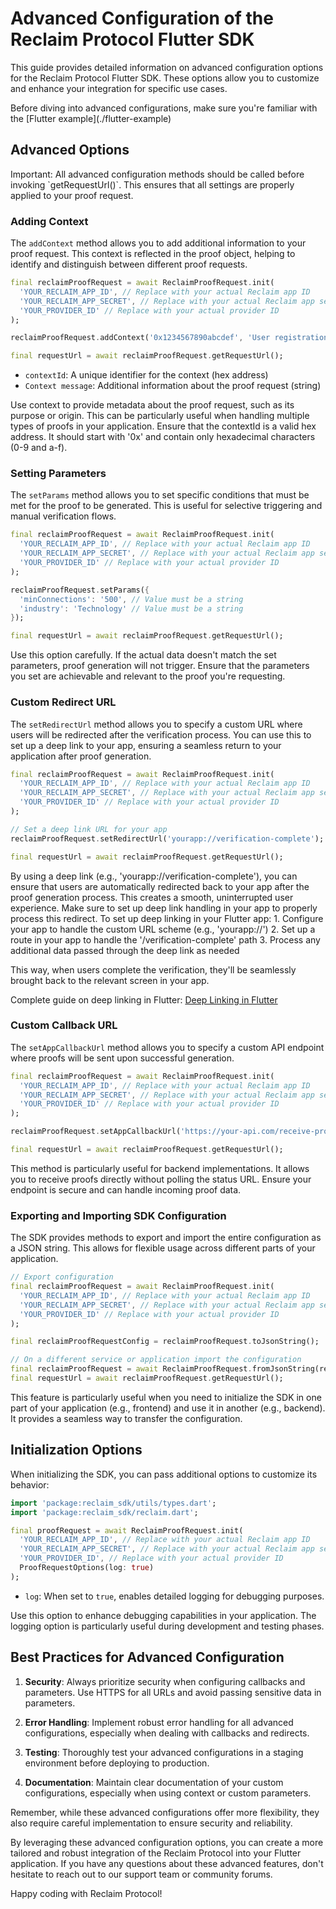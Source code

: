 
# Advanced Configuration of the Reclaim Protocol Flutter SDK

This guide provides detailed information on advanced configuration options for the Reclaim Protocol Flutter SDK. These options allow you to customize and enhance your integration for specific use cases.

<Callout type="info">
  Before diving into advanced configurations, make sure you're familiar with the [Flutter example](./flutter-example)
</Callout>

## Advanced Options

<Callout type="warning">
  Important: All advanced configuration methods should be called before invoking `getRequestUrl()`. This ensures that all settings are properly applied to your proof request.
</Callout>

### Adding Context

The `addContext` method allows you to add additional information to your proof request. This context is reflected in the proof object, helping to identify and distinguish between different proof requests.

```dart
final reclaimProofRequest = await ReclaimProofRequest.init(
  'YOUR_RECLAIM_APP_ID', // Replace with your actual Reclaim app ID
  'YOUR_RECLAIM_APP_SECRET', // Replace with your actual Reclaim app secret
  'YOUR_PROVIDER_ID' // Replace with your actual provider ID
);

reclaimProofRequest.addContext('0x1234567890abcdef', 'User registration proof'); 

final requestUrl = await reclaimProofRequest.getRequestUrl();
```

- `contextId`: A unique identifier for the context (hex address)
- `Context message`: Additional information about the proof request (string)

<Callout type="tip">
  Use context to provide metadata about the proof request, such as its purpose or origin. This can be particularly useful when handling multiple types of proofs in your application.
</Callout>

<Callout type="warning">
  Ensure that the contextId is a valid hex address. It should start with '0x' and contain only hexadecimal characters (0-9 and a-f).
</Callout>

### Setting Parameters

The `setParams` method allows you to set specific conditions that must be met for the proof to be generated. This is useful for selective triggering and manual verification flows.

```dart
final reclaimProofRequest = await ReclaimProofRequest.init(
  'YOUR_RECLAIM_APP_ID', // Replace with your actual Reclaim app ID
  'YOUR_RECLAIM_APP_SECRET', // Replace with your actual Reclaim app secret
  'YOUR_PROVIDER_ID' // Replace with your actual provider ID
);

reclaimProofRequest.setParams({
  'minConnections': '500', // Value must be a string
  'industry': 'Technology' // Value must be a string
});

final requestUrl = await reclaimProofRequest.getRequestUrl();
```

<Callout type="warning">
  Use this option carefully. If the actual data doesn't match the set parameters, proof generation will not trigger. Ensure that the parameters you set are achievable and relevant to the proof you're requesting.
</Callout>

### Custom Redirect URL

The `setRedirectUrl` method allows you to specify a custom URL where users will be redirected after the verification process. You can use this to set up a deep link to your app, ensuring a seamless return to your application after proof generation.

```dart
final reclaimProofRequest = await ReclaimProofRequest.init(
  'YOUR_RECLAIM_APP_ID', // Replace with your actual Reclaim app ID
  'YOUR_RECLAIM_APP_SECRET', // Replace with your actual Reclaim app secret
  'YOUR_PROVIDER_ID' // Replace with your actual provider ID
);

// Set a deep link URL for your app
reclaimProofRequest.setRedirectUrl('yourapp://verification-complete');

final requestUrl = await reclaimProofRequest.getRequestUrl();
```

<Callout type="info">
  By using a deep link (e.g., 'yourapp://verification-complete'), you can ensure that users are automatically redirected back to your app after the proof generation process. This creates a smooth, uninterrupted user experience. Make sure to set up deep link handling in your app to properly process this redirect.
</Callout>

<Callout type="tip">
  To set up deep linking in your Flutter app:
  1. Configure your app to handle the custom URL scheme (e.g., 'yourapp://')
  2. Set up a route in your app to handle the '/verification-complete' path
  3. Process any additional data passed through the deep link as needed

  This way, when users complete the verification, they'll be seamlessly brought back to the relevant screen in your app.

  Complete guide on deep linking in Flutter: [Deep Linking in Flutter](https://docs.flutter.dev/ui/navigation/deep-linking) 
</Callout>

### Custom Callback URL

The `setAppCallbackUrl` method allows you to specify a custom API endpoint where proofs will be sent upon successful generation.

```dart
final reclaimProofRequest = await ReclaimProofRequest.init(
  'YOUR_RECLAIM_APP_ID', // Replace with your actual Reclaim app ID
  'YOUR_RECLAIM_APP_SECRET', // Replace with your actual Reclaim app secret
  'YOUR_PROVIDER_ID' // Replace with your actual provider ID
);

reclaimProofRequest.setAppCallbackUrl('https://your-api.com/receive-proofs');

final requestUrl = await reclaimProofRequest.getRequestUrl();
```

<Callout type="info">
  This method is particularly useful for backend implementations. It allows you to receive proofs directly without polling the status URL. Ensure your endpoint is secure and can handle incoming proof data.
</Callout>

### Exporting and Importing SDK Configuration

The SDK provides methods to export and import the entire configuration as a JSON string. This allows for flexible usage across different parts of your application.

```dart
// Export configuration
final reclaimProofRequest = await ReclaimProofRequest.init(
  'YOUR_RECLAIM_APP_ID', // Replace with your actual Reclaim app ID
  'YOUR_RECLAIM_APP_SECRET', // Replace with your actual Reclaim app secret
  'YOUR_PROVIDER_ID' // Replace with your actual provider ID
);

final reclaimProofRequestConfig = reclaimProofRequest.toJsonString();

// On a different service or application import the configuration
final reclaimProofRequest = await ReclaimProofRequest.fromJsonString(reclaimProofRequestConfig);
final requestUrl = await reclaimProofRequest.getRequestUrl();
```

<Callout type="info">
  This feature is particularly useful when you need to initialize the SDK in one part of your application (e.g., frontend) and use it in another (e.g., backend). It provides a seamless way to transfer the configuration.
</Callout>

## Initialization Options

When initializing the SDK, you can pass additional options to customize its behavior:

```dart
import 'package:reclaim_sdk/utils/types.dart';
import 'package:reclaim_sdk/reclaim.dart';

final proofRequest = await ReclaimProofRequest.init(
  'YOUR_RECLAIM_APP_ID', // Replace with your actual Reclaim app ID
  'YOUR_RECLAIM_APP_SECRET', // Replace with your actual Reclaim app secret
  'YOUR_PROVIDER_ID', // Replace with your actual provider ID
  ProofRequestOptions(log: true)
);
```

- `log`: When set to `true`, enables detailed logging for debugging purposes.

<Callout type="tip">
  Use this option to enhance debugging capabilities in your application. The logging option is particularly useful during development and testing phases.
</Callout>

## Best Practices for Advanced Configuration

1. **Security**: Always prioritize security when configuring callbacks and parameters. Use HTTPS for all URLs and avoid passing sensitive data in parameters.

2. **Error Handling**: Implement robust error handling for all advanced configurations, especially when dealing with callbacks and redirects.

3. **Testing**: Thoroughly test your advanced configurations in a staging environment before deploying to production.

4. **Documentation**: Maintain clear documentation of your custom configurations, especially when using context or custom parameters.

<Callout type="info">
  Remember, while these advanced configurations offer more flexibility, they also require careful implementation to ensure security and reliability.
</Callout>

By leveraging these advanced configuration options, you can create a more tailored and robust integration of the Reclaim Protocol into your Flutter application. If you have any questions about these advanced features, don't hesitate to reach out to our support team or community forums.

Happy coding with Reclaim Protocol!